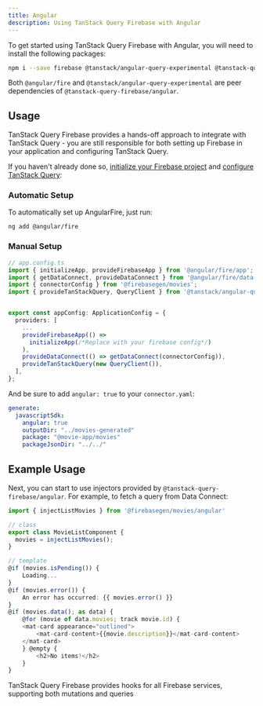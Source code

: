 ```yaml
---
title: Angular
description: Using TanStack Query Firebase with Angular
---
```


To get started using TanStack Query Firebase with Angular, you will need to install the following packages:

```bash
npm i --save firebase @tanstack/angular-query-experimental @tanstack-query-firebase/angular
```

Both `@angular/fire` and `@tanstack/angular-query-experimental` are peer dependencies of `@tanstack-query-firebase/angular`.

## Usage

TanStack Query Firebase provides a hands-off approach to integrate with TanStack Query - you are
still responsible for both setting up Firebase in your application and configuring TanStack Query.

If you haven't already done so, [initialize your Firebase project](https://firebase.google.com/docs/web/setup)
and [configure TanStack Query](https://tanstack.com/query/latest/docs/framework/angular/quick-start):

### Automatic Setup
To automatically set up AngularFire, just run:
```shell
ng add @angular/fire
```

### Manual Setup

```ts
// app.config.ts
import { initializeApp, provideFirebaseApp } from '@angular/fire/app';
import { getDataConnect, provideDataConnect } from '@angular/fire/data-connect';
import { connectorConfig } from '@firebasegen/movies';
import { provideTanStackQuery, QueryClient } from '@tanstack/angular-query-experimental';


export const appConfig: ApplicationConfig = {
  providers: [
    ...
    provideFirebaseApp(() =>
      initializeApp(/*Replace with your firebase config*/)
    ),
    provideDataConnect(() => getDataConnect(connectorConfig)),
    provideTanStackQuery(new QueryClient()),
  ],
};
```

And be sure to add `angular: true` to your `connector.yaml`:

```yaml
generate:
  javascriptSdk:
    angular: true
    outputDir: "../movies-generated"
    package: "@movie-app/movies"
    packageJsonDir: "../../"
```

## Example Usage

Next, you can start to use injectors provided by `@tanstack-query-firebase/angular`. For example, to
fetch a query from Data Connect:

```ts
import { injectListMovies } from '@firebasegen/movies/angular'

// class
export class MovieListComponent {
  movies = injectListMovies();
}

// template
@if (movies.isPending()) {
    Loading...
}
@if (movies.error()) {
    An error has occurred: {{ movies.error() }}
}
@if (movies.data(); as data) {
    @for (movie of data.movies; track movie.id) {
    <mat-card appearance="outlined">
        <mat-card-content>{{movie.description}}</mat-card-content>
    </mat-card>
    } @empty {
        <h2>No items!</h2>
    }
}
```

TanStack Query Firebase provides hooks for all Firebase services, supporting both mutations and queries